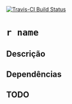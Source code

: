 [![Travis-CI Build Status](https://travis-ci.org/curso-r/`r name`.svg?branch=master)](https://travis-ci.org/curso-r/`r name`)

# `r name`

## Descrição

## Dependências

## TODO
